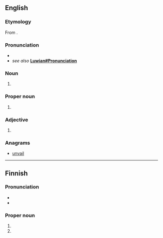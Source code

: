 ==English==

===Etymology===
From {{suffix|Luvia|an|lang=en}}.

===Pronunciation=== 
* {{IPA|/ˈluːvɪən/|lang=en}} 
* ''see also'' '''[[Luwian#Pronunciation]]'''

===Noun===
{{en-noun}}

# {{alternative form of|Luwian|lang=en}}

===Proper noun===
{{en-proper noun}}

# {{alternative form of|Luwian|lang=en}}

===Adjective===
{{en-adj|-}}

# {{alternative form of|Luwian|lang=en}}

===Anagrams===
* [[unvail#English|unvail]]

----

==Finnish==

===Pronunciation=== 
* {{IPA|/ˈluviɑn/|lang=fi}} 
* {{hyphenation|lu|vi|a|n|lang=fi}}

===Proper noun===
{{head|fi|proper noun form}}

# {{fi-form of|case=genitive|pl=singular|Luvia}}
# {{fi-form of|case=accusative|pl=singular|Luvia}}